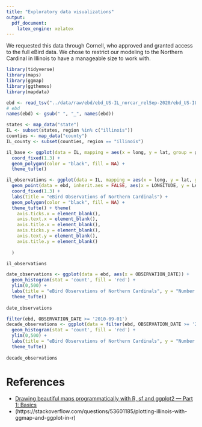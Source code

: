```yaml
---
title: "Exploratory data visualizations"
output: 
  pdf_document:
    latex_engine: xelatex
---
```


We requested this data through Cornell, who approved and granted access to the full eBird data.  We chose to restrict our modeling to the Northern Cardinal in Illinois to have a manageable size to work with.

```r
library(tidyverse)
library(maps)
library(ggmap)
library(ggthemes)
library(mapdata)
```

```r
ebd <- read_tsv("../data/raw/ebd/ebd_US-IL_norcar_relSep-2020/ebd_US-IL_norcar_relSep-2020.txt",col_names = TRUE,)
# ebd
names(ebd) <- gsub(" ", "_", names(ebd))
```

```r
states <- map_data("state")
IL <- subset(states, region %in% c("illinois"))
counties <- map_data("county")
IL_county <- subset(counties, region == "illinois")

il_base <- ggplot(data = IL, mapping = aes(x = long, y = lat, group = group)) + 
  coord_fixed(1.3) + 
  geom_polygon(color = "black", fill = NA) +
  theme_tufte()

il_observations <- ggplot(data = IL, mapping = aes(x = long, y = lat, group = group)) + 
  geom_point(data = ebd, inherit.aes = FALSE, aes(x = LONGITUDE, y = LATITUDE), alpha = .01, color = 'red') +
  coord_fixed(1.3) +
  labs(title = "eBird Observations of Northern Cardinals") +
  geom_polygon(color = "black", fill = NA) +
  theme_tufte() + theme(
    axis.ticks.x = element_blank(),
    axis.text.x = element_blank(),
    axis.title.x = element_blank(),
    axis.ticks.y = element_blank(),
    axis.text.y = element_blank(),
    axis.title.y = element_blank()
    
  )

il_observations
```


```r
date_observations <- ggplot(data = ebd, aes(x = OBSERVATION_DATE)) +
  geom_histogram(stat = 'count', fill = 'red') +
  ylim(0,500) +
  labs(title = "eBird Observations of Northern Cardinals", y = "Number of Lists", x = "Obsesvation Date") +
  theme_tufte()
  
date_observations
```
```r
filter(ebd, OBSERVATION_DATE >= '2010-09-01')
decade_observations <- ggplot(data = filter(ebd, OBSERVATION_DATE >= '2010-09-01'), aes(x = OBSERVATION_DATE)) +
  geom_histogram(stat = 'count', fill = 'red') +
  ylim(0,500) +
  labs(title = "eBird Observations of Northern Cardinals", y = "Number of Lists", x = "Obsesvation Date") +
  theme_tufte()
  
decade_observations
```

# References

* [Drawing beautiful maps programmatically with R, sf and ggplot2 — Part 1: Basics](https://www.r-spatial.org/r/2018/10/25/ggplot2-sf.html)
* (https://stackoverflow.com/questions/53601185/plotting-illinois-with-ggmap-and-ggplot-in-r)